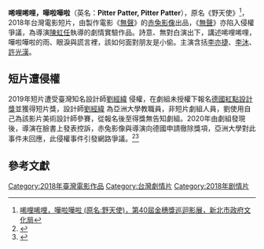 '''唏哩唏哩，嘩啦嘩啦'''（英名：'''Pitter Patter, Pitter Patter'''），原名《野天使》<ref>[https://web.fuzhong15.ntpc.gov.tw/films/thismonth.aspx?menu=467 唏哩唏哩，嘩啦嘩啦 (原名:野天使)，第40屆金穗獎巡迴影展，新北市政府文化局]</ref>，2018年台灣電影短片，由製作電影《[[無聲_(2020年台灣電影)|無聲]]》的[[赤兔影像|赤兔影像]]出品，《[[無聲_(2020年台灣電影)|無聲]]》亦陷入侵權爭議，為導演[[陳虹任|陳虹任]]執導的劇情實驗作品。詩意、無對白演出下，講述唏哩唏哩，嘩啦嘩啦的雨、眼淚與謊言裡，該如何面對朋友是小偷。主演含括[[李亦捷|李亦捷]]、[[李沐|李沐]]、[[許光漢|許光漢]]。

==短片遭侵權==
2019年短片遭受臺灣知名設計師[https://vcd.asia.edu.tw/zh_tw/info/info_3/%E4%BA%9E%E6%B4%B2%E5%A4%A7%E5%AD%B813%E4%BB%B6%E5%AD%B8%E7%94%9F%E4%BD%9C%E5%93%81%E7%8D%B2%E5%BE%B7%E5%9C%8B%E7%B4%85%E9%BB%9E%E7%8D%8E-66273641 劉經緯] {{Wayback|url=https://vcd.asia.edu.tw/zh_tw/info/info_3/%E4%BA%9E%E6%B4%B2%E5%A4%A7%E5%AD%B813%E4%BB%B6%E5%AD%B8%E7%94%9F%E4%BD%9C%E5%93%81%E7%8D%B2%E5%BE%B7%E5%9C%8B%E7%B4%85%E9%BB%9E%E7%8D%8E-66273641 |date=20210902225841 }}侵權，在劇組未授權下報名[[德國|德國]][[紅點設計獎|紅點設計獎]]並獲得短片獎，設計師[https://vcd.asia.edu.tw/zh_tw/info/info_3/%E4%BA%9E%E6%B4%B2%E5%A4%A7%E5%AD%B813%E4%BB%B6%E5%AD%B8%E7%94%9F%E4%BD%9C%E5%93%81%E7%8D%B2%E5%BE%B7%E5%9C%8B%E7%B4%85%E9%BB%9E%E7%8D%8E-66273641 劉經緯] {{Wayback|url=https://vcd.asia.edu.tw/zh_tw/info/info_3/%E4%BA%9E%E6%B4%B2%E5%A4%A7%E5%AD%B813%E4%BB%B6%E5%AD%B8%E7%94%9F%E4%BD%9C%E5%93%81%E7%8D%B2%E5%BE%B7%E5%9C%8B%E7%B4%85%E9%BB%9E%E7%8D%8E-66273641 |date=20210902225841 }}為亞洲大學教職員，非短片劇組人員，劉使用自己為該影片美術設計師參賽，從報名後至得獎無告知劇組。2020年由劇組發現後，導演在臉書上發表控訴，赤兔影像與導演向德國申請徹除獎項，亞洲大學對此事件未回應，此侵權事件引發網路爭議。<ref>{{Cite web |url=https://tw.appledaily.com/life/20201214/Q4OYW3FRFVBBTJWMJ6O37IEDWQ/ |title=台灣設計師短片紅點奪獎　被導演怒控盜用影片參賽 |accessdate=2021-01-06 |archive-date=2021-01-08 |archive-url=https://web.archive.org/web/20210108073524/https://tw.appledaily.com/life/20201214/Q4OYW3FRFVBBTJWMJ6O37IEDWQ/ |dead-url=no }}</ref><ref>{{Cite web |url=https://www.mirrormedia.mg/story/20201214edi026/ |title=設計師盜用影片竟獲德國紅點獎　導演痛訴：信任全被偷走了 |accessdate=2021-01-06 |archive-date=2021-01-08 |archive-url=https://web.archive.org/web/20210108233631/https://www.mirrormedia.mg/story/20201214edi026/ |dead-url=no }}</ref>

==參考文獻==
{{reflist}}

[[Category:2018年臺灣電影作品|Category:2018年臺灣電影作品]]
[[Category:台灣劇情片|Category:台灣劇情片]]
[[Category:2018年剧情片|Category:2018年剧情片]]